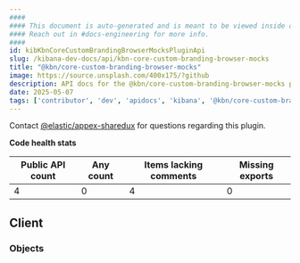 ```yaml
---
####
#### This document is auto-generated and is meant to be viewed inside our experimental, new docs system.
#### Reach out in #docs-engineering for more info.
####
id: kibKbnCoreCustomBrandingBrowserMocksPluginApi
slug: /kibana-dev-docs/api/kbn-core-custom-branding-browser-mocks
title: "@kbn/core-custom-branding-browser-mocks"
image: https://source.unsplash.com/400x175/?github
description: API docs for the @kbn/core-custom-branding-browser-mocks plugin
date: 2025-05-07
tags: ['contributor', 'dev', 'apidocs', 'kibana', '@kbn/core-custom-branding-browser-mocks']
---
```




Contact [@elastic/appex-sharedux](https://github.com/orgs/elastic/teams/appex-sharedux) for questions regarding this plugin.

**Code health stats**

| Public API count  | Any count | Items lacking comments | Missing exports |
|-------------------|-----------|------------------------|-----------------|
| 4 | 0 | 4 | 0 |

## Client

### Objects
<DocDefinitionList data={kbnCoreCustomBrandingBrowserMocksObj.client.objects}/>

